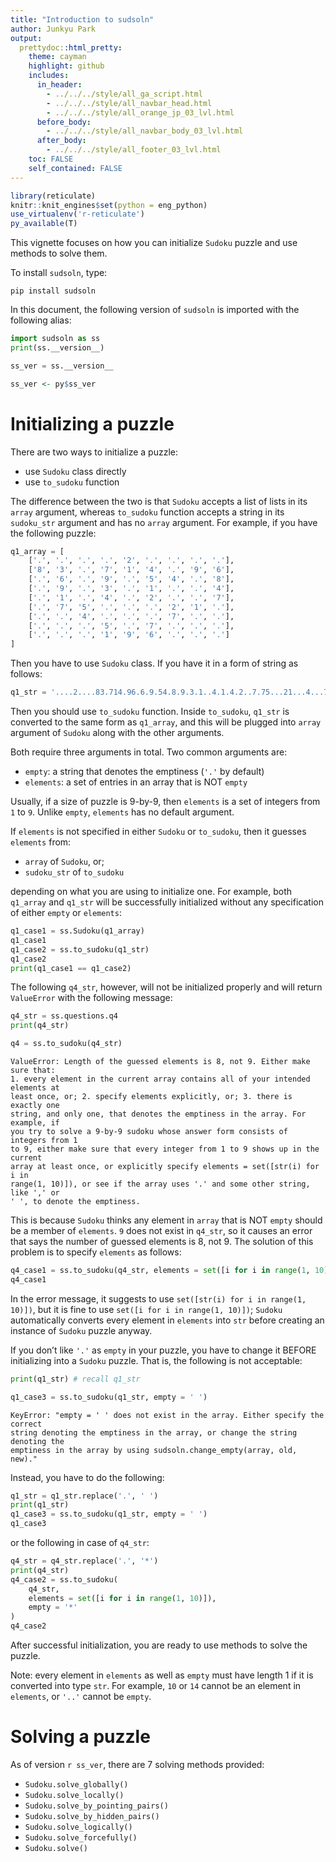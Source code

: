 ```yaml
---
title: "Introduction to sudsoln"
author: Junkyu Park
output: 
  prettydoc::html_pretty:
    theme: cayman
    highlight: github
    includes:
      in_header: 
        - ../../../style/all_ga_script.html
        - ../../../style/all_navbar_head.html
        - ../../../style/all_orange_jp_03_lvl.html
      before_body:
        - ../../../style/all_navbar_body_03_lvl.html
      after_body:
        - ../../../style/all_footer_03_lvl.html
    toc: FALSE
    self_contained: FALSE
---
```


```r
library(reticulate)
knitr::knit_engines$set(python = eng_python)
use_virtualenv('r-reticulate')
py_available(T)
```

This vignette focuses on how you can initialize `Sudoku` puzzle and use methods to solve them.

To install `sudsoln`, type:

```
pip install sudsoln
```

In this document, the following version of `sudsoln` is imported with the following alias:

```python
import sudsoln as ss
print(ss.__version__)
```

```python
ss_ver = ss.__version__
```

```r
ss_ver <- py$ss_ver
```

# Initializing a puzzle

There are two ways to initialize a puzzle: 

* use `Sudoku` class directly
* use `to_sudoku` function

The difference between the two is that `Sudoku` accepts a list of lists in its `array` argument, whereas `to_sudoku` function accepts a string in its `sudoku_str` argument and has no `array` argument. For example, if you have the following puzzle:

```python
q1_array = [
    ['.', '.', '.', '.', '2', '.', '.', '.', '.'],
    ['8', '3', '.', '7', '1', '4', '.', '9', '6'],
    ['.', '6', '.', '9', '.', '5', '4', '.', '8'],
    ['.', '9', '.', '3', '.', '1', '.', '.', '4'],
    ['.', '1', '.', '4', '.', '2', '.', '.', '7'],
    ['.', '7', '5', '.', '.', '.', '2', '1', '.'],
    ['.', '.', '4', '.', '.', '.', '7', '.', '.'],
    ['.', '.', '.', '5', '.', '7', '.', '.', '.'],
    ['.', '.', '.', '1', '9', '6', '.', '.', '.']
]
```

Then you have to use `Sudoku` class. If you have it in a form of string as follows:

```python
q1_str = '....2....83.714.96.6.9.54.8.9.3.1..4.1.4.2..7.75...21...4...7.....5.7......196...'
```

Then you should use `to_sudoku` function. Inside `to_sudoku`, `q1_str` is converted to the same form as `q1_array`, and this will be plugged into `array` argument of `Sudoku` along with the other arguments.

Both require three arguments in total. Two common arguments are:

* `empty`: a string that denotes the emptiness (`'.'` by default)
* `elements`: a set of entries in an array that is NOT `empty`

Usually, if a size of puzzle is 9-by-9, then `elements` is a set of integers from `1` to `9`. Unlike `empty`, `elements` has no default argument.

If `elements` is not specified in either `Sudoku` or `to_sudoku`, then it guesses `elements` from: 

* `array` of `Sudoku`, or; 
* `sudoku_str` of `to_sudoku`

depending on what you are using to initialize one. For example, both `q1_array` and `q1_str` will be successfully initialized without any specification of either `empty` or `elements`:

```python
q1_case1 = ss.Sudoku(q1_array)
q1_case1
q1_case2 = ss.to_sudoku(q1_str)
q1_case2
print(q1_case1 == q1_case2)
```

The following `q4_str`, however, will not be initialized properly and will return `ValueError` with the following message:

```python
q4_str = ss.questions.q4
print(q4_str)
```

```python
q4 = ss.to_sudoku(q4_str)
```



```
ValueError: Length of the guessed elements is 8, not 9. Either make sure that: 
1. every element in the current array contains all of your intended elements at
least once, or; 2. specify elements explicitly, or; 3. there is exactly one
string, and only one, that denotes the emptiness in the array. For example, if
you try to solve a 9-by-9 sudoku whose answer form consists of integers from 1 
to 9, either make sure that every integer from 1 to 9 shows up in the current
array at least once, or explicitly specify elements = set([str(i) for i in
range(1, 10)]), or see if the array uses '.' and some other string, like ',' or 
' ', to denote the emptiness.
```

This is because `Sudoku` thinks any element in `array` that is NOT `empty` should be a member of `elements`. `9` does not exist in `q4_str`, so it causes an error that says the number of guessed elements is 8, not 9. The solution of this problem is to specify `elements` as follows:

```python
q4_case1 = ss.to_sudoku(q4_str, elements = set([i for i in range(1, 10)]))
q4_case1
```

In the error message, it suggests to use `set([str(i) for i in range(1, 10)])`, but it is fine to use `set([i for i in range(1, 10)])`; `Sudoku` automatically converts every element in `elements` into `str` before creating an instance of `Sudoku` puzzle anyway.

If you don't like `'.'` as `empty` in your puzzle, you have to change it BEFORE initializing into a `Sudoku` puzzle. That is, the following is not acceptable:

```python
print(q1_str) # recall q1_str
```

```python
q1_case3 = ss.to_sudoku(q1_str, empty = ' ')
```

```
KeyError: "empty = ' ' does not exist in the array. Either specify the correct
string denoting the emptiness in the array, or change the string denoting the
emptiness in the array by using sudsoln.change_empty(array, old, new)."
```

Instead, you have to do the following:

```python
q1_str = q1_str.replace('.', ' ')
print(q1_str)
q1_case3 = ss.to_sudoku(q1_str, empty = ' ')
q1_case3
```

or the following in case of `q4_str`:

```python
q4_str = q4_str.replace('.', '*')
print(q4_str)
q4_case2 = ss.to_sudoku(
    q4_str, 
    elements = set([i for i in range(1, 10)]), 
    empty = '*'
)
q4_case2
```

After successful initialization, you are ready to use methods to solve the puzzle.

Note: every element in `elements` as well as `empty` must have length 1 if it is converted into type `str`. For example, `10` or `14` cannot be an element in `elements`, or `'..'` cannot be `empty`.



# Solving a puzzle

As of version `r ss_ver`, there are 7 solving methods provided:

* `Sudoku.solve_globally()`
* `Sudoku.solve_locally()`
* `Sudoku.solve_by_pointing_pairs()`
* `Sudoku.solve_by_hidden_pairs()`
* `Sudoku.solve_logically()`
* `Sudoku.solve_forcefully()`
* `Sudoku.solve()`











